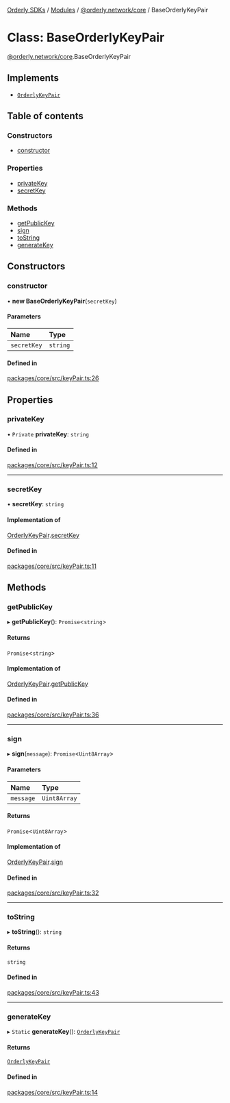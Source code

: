 [Orderly SDKs](./../README) / [Modules](./../modules) / [@orderly.network/core](./../modules/orderly_network_core) / BaseOrderlyKeyPair

# Class: BaseOrderlyKeyPair

[@orderly.network/core](./../modules/orderly_network_core).BaseOrderlyKeyPair

## Implements

- [`OrderlyKeyPair`](./../interfaces/orderly_network_core.OrderlyKeyPair)

## Table of contents

### Constructors

- [constructor](./orderly_network_core.BaseOrderlyKeyPair#constructor)

### Properties

- [privateKey](./orderly_network_core.BaseOrderlyKeyPair#privatekey)
- [secretKey](./orderly_network_core.BaseOrderlyKeyPair#secretkey)

### Methods

- [getPublicKey](./orderly_network_core.BaseOrderlyKeyPair#getpublickey)
- [sign](./orderly_network_core.BaseOrderlyKeyPair#sign)
- [toString](./orderly_network_core.BaseOrderlyKeyPair#tostring)
- [generateKey](./orderly_network_core.BaseOrderlyKeyPair#generatekey)

## Constructors

### constructor

• **new BaseOrderlyKeyPair**(`secretKey`)

#### Parameters

| Name | Type |
| :------ | :------ |
| `secretKey` | `string` |

#### Defined in

[packages/core/src/keyPair.ts:26](https://github.com/OrderlyNetwork/js-sdk/blob/3b49bc1a/packages/core/src/keyPair.ts#L26)

## Properties

### privateKey

• `Private` **privateKey**: `string`

#### Defined in

[packages/core/src/keyPair.ts:12](https://github.com/OrderlyNetwork/js-sdk/blob/3b49bc1a/packages/core/src/keyPair.ts#L12)

___

### secretKey

• **secretKey**: `string`

#### Implementation of

[OrderlyKeyPair](./../interfaces/orderly_network_core.OrderlyKeyPair).[secretKey](./../interfaces/orderly_network_core.OrderlyKeyPair#secretkey)

#### Defined in

[packages/core/src/keyPair.ts:11](https://github.com/OrderlyNetwork/js-sdk/blob/3b49bc1a/packages/core/src/keyPair.ts#L11)

## Methods

### getPublicKey

▸ **getPublicKey**(): `Promise`\<`string`\>

#### Returns

`Promise`\<`string`\>

#### Implementation of

[OrderlyKeyPair](./../interfaces/orderly_network_core.OrderlyKeyPair).[getPublicKey](./../interfaces/orderly_network_core.OrderlyKeyPair#getpublickey)

#### Defined in

[packages/core/src/keyPair.ts:36](https://github.com/OrderlyNetwork/js-sdk/blob/3b49bc1a/packages/core/src/keyPair.ts#L36)

___

### sign

▸ **sign**(`message`): `Promise`\<`Uint8Array`\>

#### Parameters

| Name | Type |
| :------ | :------ |
| `message` | `Uint8Array` |

#### Returns

`Promise`\<`Uint8Array`\>

#### Implementation of

[OrderlyKeyPair](./../interfaces/orderly_network_core.OrderlyKeyPair).[sign](./../interfaces/orderly_network_core.OrderlyKeyPair#sign)

#### Defined in

[packages/core/src/keyPair.ts:32](https://github.com/OrderlyNetwork/js-sdk/blob/3b49bc1a/packages/core/src/keyPair.ts#L32)

___

### toString

▸ **toString**(): `string`

#### Returns

`string`

#### Defined in

[packages/core/src/keyPair.ts:43](https://github.com/OrderlyNetwork/js-sdk/blob/3b49bc1a/packages/core/src/keyPair.ts#L43)

___

### generateKey

▸ `Static` **generateKey**(): [`OrderlyKeyPair`](./../interfaces/orderly_network_core.OrderlyKeyPair)

#### Returns

[`OrderlyKeyPair`](./../interfaces/orderly_network_core.OrderlyKeyPair)

#### Defined in

[packages/core/src/keyPair.ts:14](https://github.com/OrderlyNetwork/js-sdk/blob/3b49bc1a/packages/core/src/keyPair.ts#L14)
